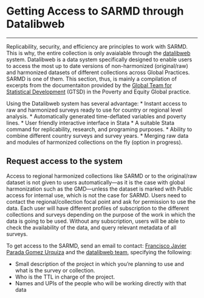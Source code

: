 # Getting Access to SARMD through Datalibweb
***

Replicability, security, and efficiency are principles to work with SARMD. This is why, the entire collection is only avaialable through the [datalibweb](http://globalpractices.worldbank.org/teamsites/Poverty/GPDP/SitePages/datalibweb.aspx) system. Datalibweb is a data system specifically designed to enable users to access the most up to date versions of non-harmonized (original/raw) and harmonized datasets of different collections across Global Practices. SARMD is one of them. This section, thus, is mainly a compilation of excerpts from the documentaiton provided by the [Global Team for Statistical Development](http://globalpractices.worldbank.org/teamsites/Poverty/GPDP/SitePages/Main.aspx) (GTSD) in the Poverty and Equity Global practice. 

Using the Datalibweb system has several advantage:
* Instant access to raw and harmonized surveys ready to use for country or regional level analysis.
* Automatically generated time-deflated variables and poverty lines.
* User friendly interactive interface  in Stata
* A suitable Stata command for replicability, research, and programing purposes.
* Ability to combine different country surveys and survey years. 
* Merging raw data and modules of harmonized collections on the fly (option in progress). 


## Request access to the system
Access to regional harmonized collections like SARMD or to the original/raw dataset is not given to users automatically---as it is the case with global harmonization such as the GMD---unless the dataset is marked with Public access for internal use, which is not the case for SARMD. Users need to contact the regional/collection focal point and ask for permission to use the data. Each user will have different profiles of subscription to the different collections and surveys depending on the purpose of the work in which the data is going to be used.  Without any subscription, users will be able to check the availability of the data, and query relevant metadata of all surveys. 

To get access to the SARMD, send an email to contact: [Francisco Javier Parada Gomez Urquiza](mailto:fparadagomezurqu@worldbank.org) and the [datalibweb team](mailto:datalibweb@worldbank.org), specifying the following:

* Small description of the project in which you're planning to use and what is the survey or collection.
* Who is the TTL in charge of the project.
* Names and UPIs of the people who will be working directly with that data

